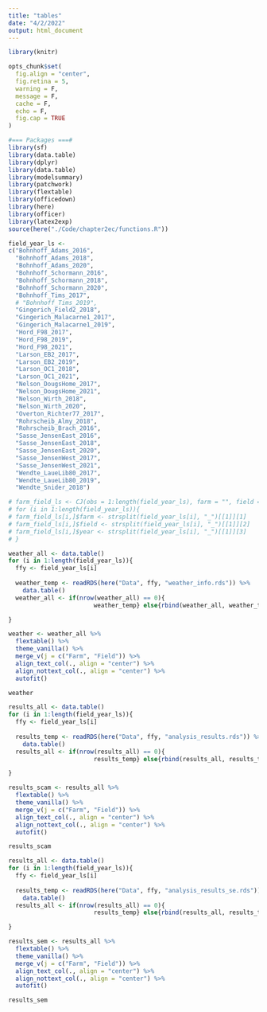 ```yaml
---
title: "tables"
date: "4/2/2022"
output: html_document
---
```


```r
library(knitr)

opts_chunk$set(
  fig.align = "center",
  fig.retina = 5,
  warning = F,
  message = F,
  cache = F,
  echo = F,
  fig.cap = TRUE
)
```

```r
#=== Packages ===#
library(sf)
library(data.table)
library(dplyr)
library(data.table)
library(modelsummary)
library(patchwork)
library(flextable)
library(officedown)
library(here)
library(officer)
library(latex2exp)
source(here("./Code/chapter2ec/functions.R"))
```

```r
field_year_ls <- 
c("Bohnhoff_Adams_2016",
  "Bohnhoff_Adams_2018",      
  "Bohnhoff_Adams_2020",       
  "Bohnhoff_Schormann_2016",
  "Bohnhoff_Schormann_2018",   
  "Bohnhoff_Schormann_2020",  
  "Bohnhoff_Tims_2017",   
  # "Bohnhoff_Tims_2019",   
  "Gingerich_Field2_2018",    
  "Gingerich_Malacarne1_2017",
  "Gingerich_Malacarne1_2019",
  "Hord_F98_2017",
  "Hord_F98_2019",            
  "Hord_F98_2021",            
  "Larson_EB2_2017",           
  "Larson_EB2_2019",
  "Larson_OC1_2018",          
  "Larson_OC1_2021",
  "Nelson_DougsHome_2017",  
  "Nelson_DougsHome_2021",  
  "Nelson_Wirth_2018",         
  "Nelson_Wirth_2020",  
  "Overton_Richter77_2017",  
  "Rohrscheib_Almy_2018",      
  "Rohrscheib_Brach_2016", 
  "Sasse_JensenEast_2016", 
  "Sasse_JensenEast_2018",
  "Sasse_JensenEast_2020", 
  "Sasse_JensenWest_2017",
  "Sasse_JensenWest_2021",    
  "Wendte_LaueLib80_2017",     
  "Wendte_LaueLib80_2019",    
  "Wendte_Snider_2018")

# farm_field_ls <- CJ(obs = 1:length(field_year_ls), farm = "", field = "", year = "")
# for (i in 1:length(field_year_ls)){
# farm_field_ls[i,]$farm <- strsplit(field_year_ls[i], "_")[[1]][1]
# farm_field_ls[i,]$field <- strsplit(field_year_ls[i], "_")[[1]][2]
# farm_field_ls[i,]$year <- strsplit(field_year_ls[i], "_")[[1]][3]
# }
```

```r
weather_all <- data.table()
for (i in 1:length(field_year_ls)){
  ffy <- field_year_ls[i]
  
  weather_temp <- readRDS(here("Data", ffy, "weather_info.rds")) %>%
    data.table()
  weather_all <- if(nrow(weather_all) == 0){
                        weather_temp} else{rbind(weather_all, weather_temp)}

}

weather <- weather_all %>% 
  flextable() %>%
  theme_vanilla() %>%
  merge_v(j = c("Farm", "Field")) %>%
  align_text_col(., align = "center") %>%
  align_nottext_col(., align = "center") %>%
  autofit()

weather
```

```r
results_all <- data.table()
for (i in 1:length(field_year_ls)){
  ffy <- field_year_ls[i]
  
  results_temp <- readRDS(here("Data", ffy, "analysis_results.rds")) %>%
    data.table()
  results_all <- if(nrow(results_all) == 0){
                        results_temp} else{rbind(results_all, results_temp)}

}

results_scam <- results_all %>% 
  flextable() %>%
  theme_vanilla() %>%
  merge_v(j = c("Farm", "Field")) %>%
  align_text_col(., align = "center") %>%
  align_nottext_col(., align = "center") %>%
  autofit()

results_scam
```


```r
results_all <- data.table()
for (i in 1:length(field_year_ls)){
  ffy <- field_year_ls[i]
  
  results_temp <- readRDS(here("Data", ffy, "analysis_results_se.rds")) %>%
    data.table()
  results_all <- if(nrow(results_all) == 0){
                        results_temp} else{rbind(results_all, results_temp)}

}

results_sem <- results_all %>% 
  flextable() %>%
  theme_vanilla() %>%
  merge_v(j = c("Farm", "Field")) %>%
  align_text_col(., align = "center") %>%
  align_nottext_col(., align = "center") %>%
  autofit()

results_sem
```

